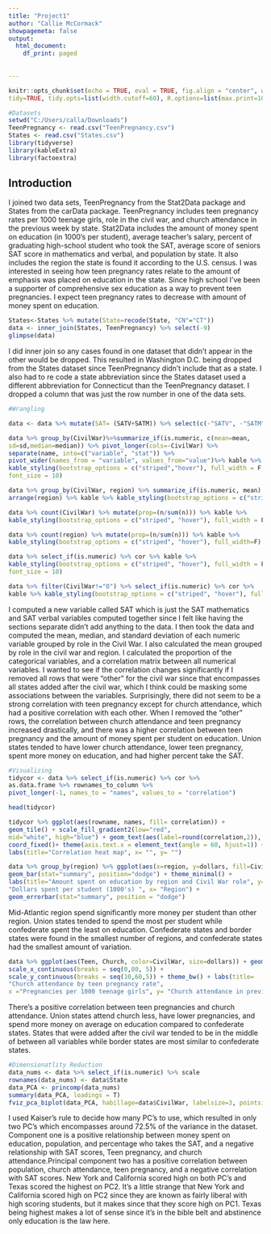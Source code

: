 ```yaml
---
title: "Project1"
author: "Callie McCormack"
showpagemeta: false
output:
  html_document:
    df_print: paged
    
    
---
```


```r
knitr::opts_chunk$set(echo = TRUE, eval = TRUE, fig.align = "center", warning = F, message = F,
tidy=TRUE, tidy.opts=list(width.cutoff=60), R.options=list(max.print=100))
```





```r
#Datasets
setwd("C:/Users/calla/Downloads")
TeenPregnancy <- read.csv("TeenPregnancy.csv")
States <- read.csv("States.csv")
library(tidyverse)
library(kableExtra)
library(factoextra)
```

## Introduction
  I joined two data sets, TeenPregnancy from the Stat2Data package and States from the carData package. TeenPregnancy includes teen pregnancy rates per 1000 teenage girls, role in the civil war, and church attendance in the previous week by state. Stat2Data includes the amount of money spent on education (in 1000's per student), average teacher's salary, percent of graduating high-school student who took the SAT, average score of seniors SAT score in mathematics and verbal, and population by state. It also includes the region the state is found it according to the U.S. census. I was interested in seeing how teen pregnancy rates relate to the amount of emphasis was placed on education in the state. Since high school I've been a supporter of comprehensive sex education as a way to prevent teen pregnancies. I expect teen pregnancy rates to decrease with amount of money spent on education.


```r
States<-States %>% mutate(State=recode(State, "CN"="CT"))
data <- inner_join(States, TeenPregnancy) %>% select(-9)
glimpse(data)
```

  I did inner join so any cases found in one dataset that didn't appear in the other would be dropped. This resulted in Washington D.C. being dropped from the States dataset since TeenPregnancy didn't include that as a state. I also had to re code a state abbreviation since the States dataset used a different abbreviation for Connecticut than the TeenPregnancy dataset. I dropped a column that was just the row number in one of the data sets.


```r
#Wrangling

data <- data %>% mutate(SAT= (SATV+SATM)) %>% select(c(-"SATV", -"SATM"))

data %>% group_by(CivilWar)%>%summarize_if(is.numeric, c(mean=mean,
sd=sd,median=median)) %>% pivot_longer(cols=-CivilWar) %>% 
separate(name, into=c("variable", "stat")) %>% 
pivot_wider(names_from = "variable", values_from="value")%>% kable %>% 
kable_styling(bootstrap_options = c("striped","hover"), full_width = F,
font_size = 10)

data %>% group_by(CivilWar, region) %>% summarize_if(is.numeric, mean) %>% 
arrange(region) %>% kable %>% kable_styling(bootstrap_options = c("striped", "hover"), full_width = F, font_size = 10) 

data %>% count(CivilWar) %>% mutate(prop=(n/sum(n))) %>% kable %>%
kable_styling(bootstrap_options = c("striped", "hover"), full_width = F)

data %>% count(region) %>% mutate(prop=(n/sum(n))) %>% kable %>%
kable_styling(bootstrap_options = c("striped", "hover"), full_width=F)

data %>% select_if(is.numeric) %>% cor %>% kable %>% 
kable_styling(bootstrap_options = c("striped", "hover"), full_width = F,
font_size = 10)

data %>% filter(CivilWar!="O") %>% select_if(is.numeric) %>% cor %>% 
kable %>% kable_styling(bootstrap_options = c("striped", "hover"), full_width = F, font_size=10)

```

  I computed a new variable called SAT which is just the SAT mathematics and SAT verbal variables computed together since I felt like having the sections separate didn't add anything to the data. I then took the data and computed the mean, median, and standard deviation of each numeric variable grouped by role in the Civil War. I also calculated the mean grouped by role in the civil war and region. I calculated the proportion of the categorical variables, and a correlation matrix between all numerical variables. I wanted to see if the correlation changes significantly if I removed all rows that were "other" for the civil war since that encompasses all states added after the civil war, which I think could be masking some associations between the variables.
  Surprisingly, there did not seem to be a strong correlation with teen pregnancy except for church attendance, which had a positive correlation with each other. When I removed the "other" rows, the correlation between church attendance and teen pregnancy increased drastically, and there was a higher correlation between teen pregnancy and the amount of money spent per student on education. Union states tended to have lower church attendance, lower teen pregnancy, spent more money on education, and had higher percent take the SAT.

```r
#Visualizing
tidycor <- data %>% select_if(is.numeric) %>% cor %>% 
as.data.frame %>% rownames_to_column %>% 
pivot_longer(-1, names_to = "names", values_to = "correlation")

head(tidycor)

tidycor %>% ggplot(aes(rowname, names, fill= correlation)) +
geom_tile() + scale_fill_gradient2(low="red", 
mid="white", high="blue") + geom_text(aes(label=round(correlation,2)), size=3) + 
coord_fixed()+ theme(axis.text.x = element_text(angle = 60, hjust=1)) +
labs(title="Correlation heat map", x= "", y= "")
```

```r
data %>% group_by(region) %>% ggplot(aes(x=region, y=dollars, fill=CivilWar))+
geom_bar(stat="summary", position="dodge") + theme_minimal() + 
labs(title="Amount spent on education by region and Civil War role", y= 
"Dollars spent per student (1000's) ", x= "Region") + 
geom_errorbar(stat="summary", position = "dodge")
```

  Mid-Atlantic region spend significantly more money per student than other region. Union states tended to spend the most per student while confederate spent the least on education. Confederate states and border states were found in the smallest number of regions, and confederate states had the smallest amount of variation. 

```r
data %>% ggplot(aes(Teen, Church, color=CivilWar, size=dollars)) + geom_point() +
scale_x_continuous(breaks = seq(0,80, 5)) + 
scale_y_continuous(breaks = seq(10,60,5)) + theme_bw() + labs(title=
"Church attendance by teen pregnancy rate",
x ="Pregnancies per 1000 teenage girls", y= "Church attendance in previous week") 
```

  There's a positive correlation between teen pregnancies and church attendance. Union states attend church less, have lower pregnancies, and spend more money on average on education compared to confederate states. States that were added after the civil war tended to be in the middle of between all variables while border states are most similar to confederate states.

```r
#Dimensionatlity Reduction
data_nums <- data %>% select_if(is.numeric) %>% scale
rownames(data_nums) <- data$State
data_PCA <- princomp(data_nums)
summary(data_PCA, loadings = T)
fviz_pca_biplot(data_PCA, habillage=data$CivilWar, labelsize=3, pointsize=1)
```

  I used Kaiser's rule to decide how many PC's to use, which resulted in only two PC's which encompasses around 72.5% of the variance in the dataset. Component one is a positive relationship between money spent on education, population, and percentage who takes the SAT, and a negative relationship with SAT scores, Teen pregnancy, and church attendance.Principal component two has a positive correlation between population, church attendance, teen pregnancy, and a negative correlation with SAT scores. New York and California scored high on both PC's and Texas scored the highest on PC2. It's a little strange that New York and California scored high on PC2 since they are known as fairly liberal with high scoring students, but it makes since that they score high on PC1. Texas being highest makes a lot of sense since it's in the bible belt and abstinence only education is the law here.



